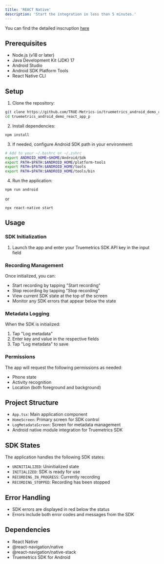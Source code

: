 ```yaml
---
title: 'REACT Native'
description: 'Start the integration in less than 5 minutes.'
---
```

You can find the detailed inscruption
[here](https://github.com/TRUE-Metrics-io/truemetrics_android_demo_react_app_p)

## Prerequisites

- Node.js (v18 or later)
- Java Development Kit (JDK) 17
- Android Studio
- Android SDK Platform Tools
- React Native CLI

## Setup

1. Clone the repository:
```bash
git clone https://github.com/TRUE-Metrics-io/truemetrics_android_demo_react_app_p
cd truemetrics_android_demo_react_app_p
```

2. Install dependencies:
```bash
npm install
```

3. If needed, configure Android SDK path in your environment:
```bash
# Add to your ~/.bashrc or ~/.zshrc
export ANDROID_HOME=$HOME/Android/Sdk
export PATH=$PATH:$ANDROID_HOME/platform-tools
export PATH=$PATH:$ANDROID_HOME/tools
export PATH=$PATH:$ANDROID_HOME/tools/bin
```

4. Run the application:
```bash
npm run android
```
or
```
npx react-native start
```

## Usage

### SDK Initialization

1. Launch the app and enter your Truemetrics SDK API key in the input field

### Recording Management

Once initialized, you can:
- Start recording by tapping "Start recording"
- Stop recording by tapping "Stop recording"
- View current SDK state at the top of the screen
- Monitor any SDK errors that appear below the state

### Metadata Logging

When the SDK is initialized:
1. Tap "Log metadata"
2. Enter key and value in the respective fields
3. Tap "Log metadata" to save

### Permissions

The app will request the following permissions as needed:
- Phone state
- Activity recognition
- Location (both foreground and background)

## Project Structure

- `App.tsx`: Main application component
- `HomeScreen`: Primary screen for SDK control
- `LogMetadataScreen`: Screen for metadata management
- Android native module integration for Truemetrics SDK

## SDK States

The application handles the following SDK states:
- `UNINITIALIZED`: Uninitialized state
- `INITIALIZED`: SDK is ready for use
- `RECORDING_IN_PROGRESS`: Currently recording
- `RECORDING_STOPPED`: Recording has been stopped

## Error Handling

- SDK errors are displayed in red below the status
- Errors include both error codes and messages from the SDK

## Dependencies

- React Native
- @react-navigation/native
- @react-navigation/native-stack
- Truemetrics SDK for Android

